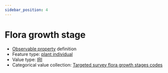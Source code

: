 ```yaml
---
sidebar_position: 4
---
```



# Flora growth stage

- [Observable property](/viewers/dawe-vocabs?uri=https://linked.data.gov.au/def/test/dawe-cv/1d64cef8-f738-4614-9259-f12487c48fc3) definition
- Feature type: [plant individual](http://linked.data.gov.au/def/tern-cv/60d7edf8-98c6-43e9-841c-e176c334d270)
- Value type: [IRI](https://w3id.org/tern/ontologies/tern/IRI)
- Categorical value collection: [Targeted survey flora growth stages codes](/viewers/dawe-vocabs?uri=https://linked.data.gov.au/def/test/dawe-cv/096e018a-fb8f-4ba1-9fdc-302164e57682)

<Example protocolModule="targeted-survey-flora-protocol-observation" observableProperty="https://linked.data.gov.au/def/test/dawe-cv/1d64cef8-f738-4614-9259-f12487c48fc3" />
